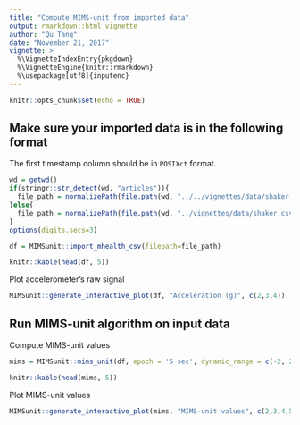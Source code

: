 ```yaml
---
title: "Compute MIMS-unit from imported data"
output: rmarkdown::html_vignette
author: "Qu Tang"
date: "November 21, 2017"
vignette: >
  %\VignetteIndexEntry{pkgdown}
  %\VignetteEngine{knitr::rmarkdown}
  %\usepackage[utf8]{inputenc}
---
```


```r
knitr::opts_chunk$set(echo = TRUE)
```

## Make sure your imported data is in the following format

The first timestamp column should be in `POSIXct` format.

```r
wd = getwd()
if(stringr::str_detect(wd, "articles")){
  file_path = normalizePath(file.path(wd, "../../vignettes/data/shaker.csv"))
}else{
  file_path = normalizePath(file.path(wd, "../vignettes/data/shaker.csv"))
}
options(digits.secs=3)
```

```r
df = MIMSunit::import_mhealth_csv(filepath=file_path)
```

```r
knitr::kable(head(df, 5))
```

Plot accelerometer's raw signal
```r
MIMSunit::generate_interactive_plot(df, "Acceleration (g)", c(2,3,4))
```

## Run MIMS-unit algorithm on input data

Compute MIMS-unit values
```r
mims = MIMSunit::mims_unit(df, epoch = '5 sec', dynamic_range = c(-2, 2), output_mims_per_axis = TRUE)
```

```r
knitr::kable(head(mims, 5))
```

Plot MIMS-unit values
```r
MIMSunit::generate_interactive_plot(mims, "MIMS-unit values", c(2,3,4,5))
```